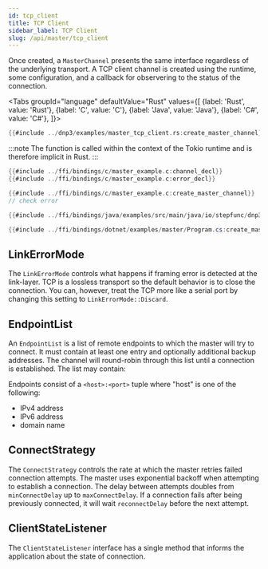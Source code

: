 ```yaml
---
id: tcp_client
title: TCP Client
sidebar_label: TCP Client
slug: /api/master/tcp_client
---
```



Once created, a `MasterChannel` presents the same interface regardless of the underlying transport. A TCP client channel is created using the runtime, some
configuration, and a callback for observering to the status of the connection.

<Tabs
groupId="language"
defaultValue="Rust"
values={[
{label: 'Rust', value: 'Rust'},
{label: 'C', value: 'C'},
{label: 'Java', value: 'Java'},
{label: 'C#', value: 'C#'},
]}>
<TabItem value="Rust">

```rust
{{#include ../dnp3/examples/master_tcp_client.rs:create_master_channel}}
```

:::note
The function is called within the context of the Tokio runtime and is therefore implicit in Rust.
:::

</TabItem>
<TabItem value="C">

```c
{{#include ../ffi/bindings/c/master_example.c:channel_decl}}
{{#include ../ffi/bindings/c/master_example.c:error_decl}}

{{#include ../ffi/bindings/c/master_example.c:create_master_channel}}
// check error
```

</TabItem>
<TabItem value="Java">

```java
{{#include ../ffi/bindings/java/examples/src/main/java/io/stepfunc/dnp3/examples/MasterExample.java:create_master_channel}}
```

</TabItem>
<TabItem value="C#">

```csharp
{{#include ../ffi/bindings/dotnet/examples/master/Program.cs:create_master_channel}}
```

</TabItem>
</Tabs>

## LinkErrorMode

The `LinkErrorMode` controls what happens if framing error is detected at the link-layer. TCP is a lossless transport so the default behavior is to
close the connection. You can, however, treat the TCP more like a serial port by changing this setting to `LinkErrorMode::Discard`.

## EndpointList

An `EndpointList` is a list of remote endpoints to which the master will try to connect. It must contain at least one entry and optionally additional backup
addresses. The channel will round-robin through this list until a connection is established. The list may contain:

Endpoints consist of a `<host>:<port>` tuple where "host" is one of the following:

* IPv4 address
* IPv6 address
* domain name

## ConnectStrategy

The `ConnectStrategy` controls the rate at which the master retries failed connection attempts. The master uses exponential backoff when attempting to establish
a connection. The delay between attempts doubles from `minConnectDelay` up to `maxConnectDelay`. If a connection fails after being previously connected, it will
wait `reconnectDelay` before the next attempt.

## ClientStateListener

The `ClientStateListener` interface has a single method that informs the application about the state of connection.